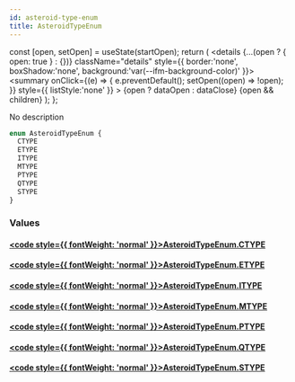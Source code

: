 ```yaml
---
id: asteroid-type-enum
title: AsteroidTypeEnum
---
```









  const [open, setOpen] = useState(startOpen);
  return (
    <details {...(open ? { open: true } : {})} className="details" style={{ border:'none', boxShadow:'none', background:'var(--ifm-background-color)' }}>
      <summary
        onClick={(e) => {
          e.preventDefault();
          setOpen((open) => !open);
        }}
        style={{ listStyle:'none' }}
      >
      {open ? dataOpen : dataClose}
      </summary>
      {open && children}
    </details>
  );
};








No description


```graphql
enum AsteroidTypeEnum {
  CTYPE
  ETYPE
  ITYPE
  MTYPE
  PTYPE
  QTYPE
  STYPE
}
```




### Values

#### [<code style={{ fontWeight: 'normal' }}>AsteroidTypeEnum.<b>CTYPE</b></code>](#)  



#### [<code style={{ fontWeight: 'normal' }}>AsteroidTypeEnum.<b>ETYPE</b></code>](#)  



#### [<code style={{ fontWeight: 'normal' }}>AsteroidTypeEnum.<b>ITYPE</b></code>](#)  



#### [<code style={{ fontWeight: 'normal' }}>AsteroidTypeEnum.<b>MTYPE</b></code>](#)  



#### [<code style={{ fontWeight: 'normal' }}>AsteroidTypeEnum.<b>PTYPE</b></code>](#)  



#### [<code style={{ fontWeight: 'normal' }}>AsteroidTypeEnum.<b>QTYPE</b></code>](#)  



#### [<code style={{ fontWeight: 'normal' }}>AsteroidTypeEnum.<b>STYPE</b></code>](#)